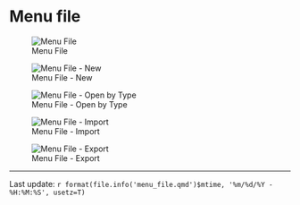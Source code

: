 # Menu file


![Menu File](images/menu_file/menu_file.png)

![Menu File - New](images/menu_file/menu_file_new.png)

![Menu File - Open by Type](images/menu_file/menu_file_open_type.png)

![Menu File - Import](images/menu_file/menu_file_import_format.png)

![Menu File - Export](images/menu_file/menu_file_export.png)

------------------------------------------------------------------------

Last update: `r format(file.info('menu_file.qmd')$mtime, '%m/%d/%Y - %H:%M:%S', usetz=T)`

